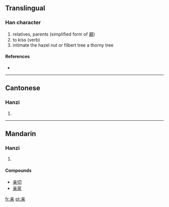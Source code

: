 {{also|親}}
==Translingual==

===Han character===
{{Han char|rn=8|rad=亠|as=07|sn=9|four=|canj=卜廿木 (YTD)}}

# relatives, parents (simplified form of [[親]])
# to kiss (verb){{fact}}
# intimate the hazel nut or filbert tree a thorny tree

====References====
* {{Han ref|kx=0089.081|dkj=00311|hdz=42707.070|uh=4EB2|ud=20146}}

----

==Cantonese==

===Hanzi===
{{yue-hanzi|jyut=|y=chan1}}

# {{defn|Cantonese}}

----

==Mandarin==

===Hanzi===
{{cmn-hanzi|tra=親|pin=[[qīn]] ([[qin1]])|wg=ch'in<sup>1</sup>}}

# {{defn|Mandarin}}

====Compounds====
* [[亲切]]
* [[亲家]]

[[fr:亲]]
[[pt:亲]]